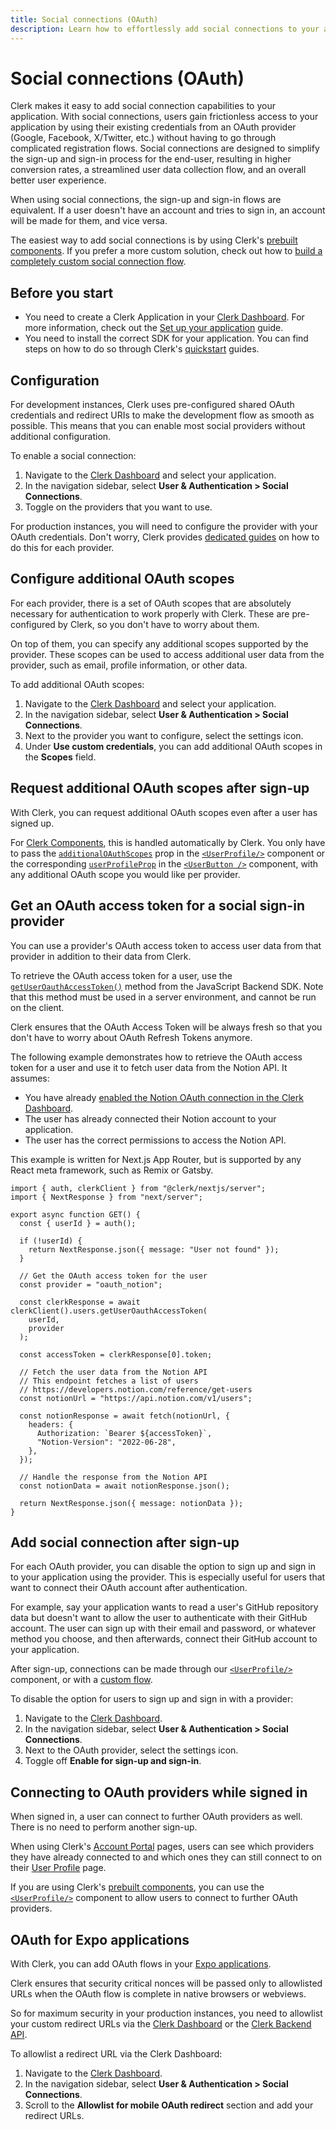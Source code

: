 ```yaml
---
title: Social connections (OAuth)
description: Learn how to effortlessly add social connections to your application using popular OAuth providers like Google, Facebook, Github and more.
---
```


# Social connections (OAuth)

Clerk makes it easy to add social connection capabilities to your application. With social connections, users gain frictionless access to your application by using their existing credentials from an OAuth provider (Google, Facebook, X/Twitter, etc.) without having to go through complicated registration flows. Social connections are designed to simplify the sign-up and sign-in process for the end-user, resulting in higher conversion rates, a streamlined user data collection flow, and an overall better user experience.

<Callout type="info">
  When using social connections, the sign-up and sign-in flows are equivalent. If a user doesn't have an account and tries to sign in, an account will be made for them, and vice versa.
</Callout>

The easiest way to add social connections is by using Clerk's [prebuilt components](/docs/components/overview). If you prefer a more custom solution, check out how to [build a completely custom social connection flow](/docs/custom-flows/oauth-connections).

## Before you start

- You need to create a Clerk Application in your [Clerk Dashboard](https://dashboard.clerk.com/). For more information, check out the [Set up your application](/docs/quickstarts/setup-clerk) guide.
- You need to install the correct SDK for your application. You can find steps on how to do so through Clerk's [quickstart](/docs/quickstarts/overview) guides.

## Configuration

For development instances, Clerk uses pre-configured shared OAuth credentials and redirect URIs to make the development flow as smooth as possible. This means that you can enable most social providers without additional configuration.

To enable a social connection:
1. Navigate to the [Clerk Dashboard](https://dashboard.clerk.com/last-active?path=user-authentication/social-connections) and select your application.
2. In the navigation sidebar, select **User & Authentication > Social Connections**.
3. Toggle on the providers that you want to use.

For production instances, you will need to configure the provider with your OAuth credentials. Don't worry, Clerk provides [dedicated guides](/docs/authentication/social-connections/overview) on how to do this for each provider.

## Configure additional OAuth scopes

For each provider, there is a set of OAuth scopes that are absolutely necessary for authentication to work properly with Clerk. These are pre-configured by Clerk, so you don't have to worry about them.

On top of them, you can specify any additional scopes supported by the provider. These scopes can be used to access additional user data from the provider, such as email, profile information, or other data.

To add additional OAuth scopes:

1. Navigate to the [Clerk Dashboard](https://dashboard.clerk.com/last-active?path=user-authentication/social-connections) and select your application.
1. In the navigation sidebar, select **User & Authentication > Social Connections**.
1. Next to the provider you want to configure, select the settings icon.
1. Under **Use custom credentials**, you can add additional OAuth scopes in the **Scopes** field.

## Request additional OAuth scopes after sign-up

With Clerk, you can request additional OAuth scopes even after a user has signed up.

For [Clerk Components](/docs/components/overview), this is handled automatically by Clerk. You only have to pass the [`additionalOAuthScopes`](/docs/components/user/user-profile) prop in the [`<UserProfile/>`](/docs/components/user/user-profile) component or the corresponding [`userProfileProp`](/docs/components/user/user-button) in the [`<UserButton />`](/docs/components/user/user-button) component, with any additional OAuth scope you would like per provider.

## Get an OAuth access token for a social sign-in provider

You can use a provider's OAuth access token to access user data from that provider in addition to their data from Clerk.

To retrieve the OAuth access token for a user, use the [`getUserOauthAccessToken()`](/docs/references/backend/user/get-user-oauth-access-token) method from the JavaScript Backend SDK. Note that this method must be used in a server environment, and cannot be run on the client.

Clerk ensures that the OAuth Access Token will be always fresh so that you don't have to worry about OAuth Refresh Tokens anymore.

The following example demonstrates how to retrieve the OAuth access token for a user and use it to fetch user data from the Notion API. It assumes:

- You have already [enabled the Notion OAuth connection in the Clerk Dashboard](/docs/authentication/social-connections/notion).
- The user has already connected their Notion account to your application.
- The user has the correct permissions to access the Notion API.

This example is written for Next.js App Router, but is supported by any React meta framework, such as Remix or Gatsby.

```tsx filename="app/api/notion/route.tsx"
import { auth, clerkClient } from "@clerk/nextjs/server";
import { NextResponse } from "next/server";

export async function GET() {
  const { userId } = auth();

  if (!userId) {
    return NextResponse.json({ message: "User not found" });
  }

  // Get the OAuth access token for the user
  const provider = "oauth_notion";

  const clerkResponse = await clerkClient().users.getUserOauthAccessToken(
    userId,
    provider
  );

  const accessToken = clerkResponse[0].token;

  // Fetch the user data from the Notion API
  // This endpoint fetches a list of users
  // https://developers.notion.com/reference/get-users
  const notionUrl = "https://api.notion.com/v1/users";

  const notionResponse = await fetch(notionUrl, {
    headers: {
      Authorization: `Bearer ${accessToken}`,
      "Notion-Version": "2022-06-28",
    },
  });

  // Handle the response from the Notion API
  const notionData = await notionResponse.json();

  return NextResponse.json({ message: notionData });
}
```

## Add social connection after sign-up

For each OAuth provider, you can disable the option to sign up and sign in to your application using the provider. This is especially useful for users that want to connect their OAuth account after authentication.

For example, say your application wants to read a user's GitHub repository data but doesn't want to allow the user to authenticate with their GitHub account. The user can sign up with their email and password, or whatever method you choose, and then afterwards, connect their GitHub account to your application.

After sign-up, connections can be made through our [`<UserProfile/>`](/docs/components/user/user-profile) component, or with a [custom flow](https://clerk.com/docs/custom-flows/oauth-connections).

To disable the option for users to sign up and sign in with a provider:

1. Navigate to the [Clerk Dashboard](https://dashboard.clerk.com/last-active?path=user-authentication/social-connections).
2. In the navigation sidebar, select **User & Authentication > Social Connections**.
3. Next to the OAuth provider, select the settings icon.
4. Toggle off **Enable for sign-up and sign-in**.

## Connecting to OAuth providers while signed in

When signed in, a user can connect to further OAuth providers as well. There is no need to perform another sign-up.

When using Clerk's [Account Portal](/docs/account-portal/overview) pages, users can see which providers they have already connected to and which ones they can still connect to on their [User Profile](/docs/account-portal/user-profile-org-profile#user-profile) page.

<Images
  width={3024}
  height={1654}
  src="/docs/images/authentication/connect-account.webp"
  alt="The User Profile page in the Account Portal. There is a red arrow pointing to the 'Connect account' button in the 'Connected accounts' section."
/>

If you are using Clerk's [prebuilt components](/docs/components/overview), you can use the [`<UserProfile/>`](/docs/components/user/user-profile) component to allow users to connect to further OAuth providers.

## OAuth for Expo applications

With Clerk, you can add OAuth flows in your [Expo applications](/docs/quickstarts/expo).

Clerk ensures that security critical nonces will be passed only to allowlisted URLs when the OAuth flow is complete in native browsers or webviews.

So for maximum security in your production instances, you need to allowlist your custom redirect URLs via the [Clerk Dashboard](https://dashboard.clerk.com/) or the [Clerk Backend API](/docs/references/backend/redirect-urls/create-redirect-url).

To allowlist a redirect URL via the Clerk Dashboard:
1. Navigate to the [Clerk Dashboard](https://dashboard.clerk.com/last-active?path=user-authentication/social-connections).
2. In the navigation sidebar, select **User & Authentication > Social Connections**.
3. Scroll to the **Allowlist for mobile OAuth redirect** section and add your redirect URLs.
